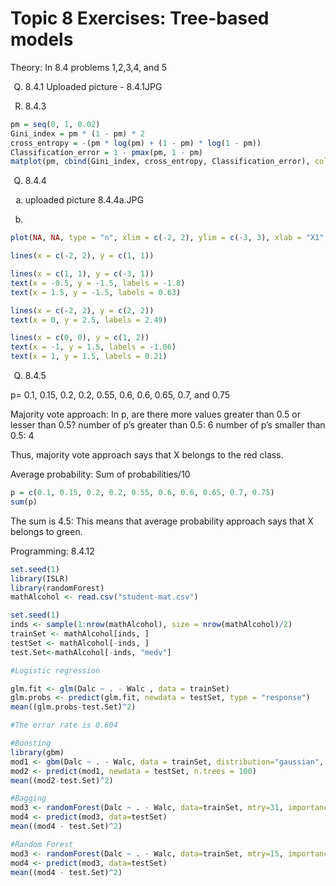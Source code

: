 # Topic 8 Exercises: Tree-based models

Theory: In 8.4 problems 1,2,3,4, and 5

Q) 8.4.1 
Uploaded picture - 8.4.1JPG


Q) 8.4.3

```r
pm = seq(0, 1, 0.02)
Gini_index = pm * (1 - pm) * 2
cross_entropy = -(pm * log(pm) + (1 - pm) * log(1 - pm))
Classification_error = 1 - pmax(pm, 1 - pm)
matplot(pm, cbind(Gini_index, cross_entropy, Classification_error), col = c("green", "red", "blue"))
```

Q) 8.4.4

a) uploaded picture 8.4.4a.JPG

b) 

```r
plot(NA, NA, type = "n", xlim = c(-2, 2), ylim = c(-3, 3), xlab = "X1", ylab = "X2")

lines(x = c(-2, 2), y = c(1, 1))

lines(x = c(1, 1), y = c(-3, 1))
text(x = -0.5, y = -1.5, labels = -1.8)
text(x = 1.5, y = -1.5, labels = 0.63)

lines(x = c(-2, 2), y = c(2, 2))
text(x = 0, y = 2.5, labels = 2.49)

lines(x = c(0, 0), y = c(1, 2))
text(x = -1, y = 1.5, labels = -1.06)
text(x = 1, y = 1.5, labels = 0.21)
```

Q) 8.4.5

p= 0.1, 0.15, 0.2, 0.2, 0.55, 0.6, 0.6, 0.65, 0.7, and 0.75

Majority vote approach: In p, are there more values greater than 0.5 or lesser than 0.5? 
number of p's greater than 0.5: 6
number of p's smaller than 0.5: 4

Thus, majority vote approach says that X belongs to the red class. 

Average probability: Sum of probabilities/10

```r
p = c(0.1, 0.15, 0.2, 0.2, 0.55, 0.6, 0.6, 0.65, 0.7, 0.75)
sum(p)
```
The sum is 4.5: This means that average probability approach says that X belongs to green. 


Programming: 8.4.12

```r
set.seed(1)
library(ISLR)
library(randomForest)
mathAlcohol <- read.csv("student-mat.csv")
```

```r
set.seed(1)
inds <- sample(1:nrow(mathAlcohol), size = nrow(mathAlcohol)/2)
trainSet <- mathAlcohol[inds, ]
testSet <- mathAlcohol[-inds, ]
test.Set<-mathAlcohol[-inds, "medv"]
```

```r
#Logistic regression

glm.fit <- glm(Dalc ~ . - Walc , data = trainSet)
glm.probs <- predict(glm.fit, newdata = testSet, type = "response")
mean((glm.probs-test.Set)^2)

#The error rate is 0.604
```

```r
#Boosting
library(gbm)
mod1 <- gbm(Dalc ~ . - Walc, data = trainSet, distribution="gaussian", n.trees =100)
mod2 <- predict(mod1, newdata = testSet, n.trees = 100)
mean((mod2-test.Set)^2)
```

```r
#Bagging
mod3 <- randomForest(Dalc ~ . - Walc, data=trainSet, mtry=31, importance=TRUE)
mod4 <- predict(mod3, data=testSet)
mean((mod4 - test.Set)^2)

```

```r

#Random Forest
mod3 <- randomForest(Dalc ~ . - Walc, data=trainSet, mtry=15, importance=TRUE) 
mod4 <- predict(mod3, data=testSet)
mean((mod4 - test.Set)^2)
```
